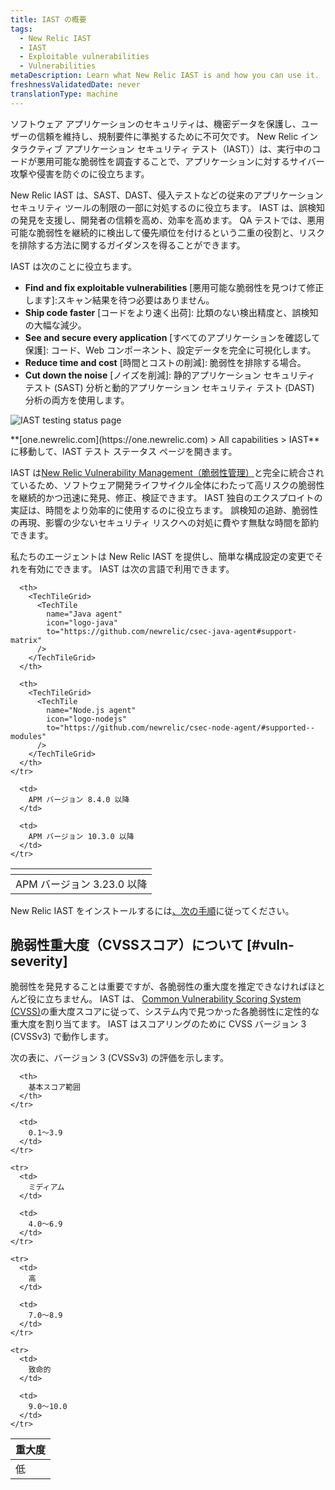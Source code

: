 ```yaml
---
title: IAST の概要
tags:
  - New Relic IAST
  - IAST
  - Exploitable vulnerabilities
  - Vulnerabilities
metaDescription: Learn what New Relic IAST is and how you can use it.
freshnessValidatedDate: never
translationType: machine
---
```



ソフトウェア アプリケーションのセキュリティは、機密データを保護し、ユーザーの信頼を維持し、規制要件に準拠するために不可欠です。 New Relic インタラクティブ アプリケーション セキュリティ テスト（IAST））は、実行中のコードが悪用可能な脆弱性を調査することで、アプリケーションに対するサイバー攻撃や侵害を防ぐのに役立ちます。

New Relic IAST は、SAST、DAST、侵入テストなどの従来のアプリケーション セキュリティ ツールの制限の一部に対処するのに役立ちます。 IAST は、誤検知の発見を支援し、開発者の信頼を高め、効率を高めます。 QA テストでは、悪用可能な脆弱性を継続的に検出して優先順位を付けるという二重の役割と、リスクを排除する方法に関するガイダンスを得ることができます。

IAST は次のことに役立ちます。

* **Find and fix exploitable vulnerabilities** \[悪用可能な脆弱性を見つけて修正します]:スキャン結果を待つ必要はありません。
* **Ship code faster** \[コードをより速く出荷]: 比類のない検出精度と、誤検知の大幅な減少。
* **See and secure every application** \[すべてのアプリケーションを確認して保護]: コード、Web コンポーネント、設定データを完全に可視化します。
* **Reduce time and cost** \[時間とコストの削減]: 脆弱性を排除する場合。
* **Cut down the noise** \[ノイズを削減]: 静的アプリケーション セキュリティ テスト (SAST) 分析と動的アプリケーション セキュリティ テスト (DAST) 分析の両方を使用します。

<img
  title="IAST testing status page"
  alt="IAST testing status page"
  src={iastTestingStatus}
/>

<figcaption>
  **[one.newrelic.com](https://one.newrelic.com) > All capabilities > IAST**に移動して、IAST テスト ステータス ページを開きます。
</figcaption>

IAST は[New Relic Vulnerability Management（脆弱性管理）](/docs/vulnerability-management/overview/)と完全に統合されているため、ソフトウェア開発ライフサイクル全体にわたって高リスクの脆弱性を継続的かつ迅速に発見、修正、検証できます。 IAST 独自のエクスプロイトの実証は、時間をより効率的に使用するのに役立ちます。 誤検知の追跡、脆弱性の再現、影響の少ないセキュリティ リスクへの対処に費やす無駄な時間を節約できます。

私たちの<InlinePopover type="apm"/>エージェントは New Relic IAST を提供し、簡単な構成設定の変更でそれを有効にできます。 IAST は次の言語で利用できます。

<table>
  <thead>
    <tr>
      <th>
        <TechTileGrid>
          <TechTile
            name="Go agent"
            icon="logo-go"
            to="https://github.com/newrelic/csec-go-agent/tree/v0.1.0#support-matrix"
          />
        </TechTileGrid>
      </th>

      <th>
        <TechTileGrid>
          <TechTile
            name="Java agent"
            icon="logo-java"
            to="https://github.com/newrelic/csec-java-agent#support-matrix"
          />
        </TechTileGrid>
      </th>

      <th>
        <TechTileGrid>
          <TechTile
            name="Node.js agent"
            icon="logo-nodejs"
            to="https://github.com/newrelic/csec-node-agent/#supported--modules"
          />
        </TechTileGrid>
      </th>
    </tr>
  </thead>

  <tbody>
    <tr>
      <td>
        APM バージョン 3.23.0 以降
      </td>

      <td>
        APM バージョン 8.4.0 以降
      </td>

      <td>
        APM バージョン 10.3.0 以降
      </td>
    </tr>
  </tbody>
</table>

New Relic IAST をインストールするには[、次の手順](/docs/iast/install/)に従ってください。

## 脆弱性重大度（CVSSスコア）について [#vuln-severity]

脆弱性を発見することは重要ですが、各脆弱性の重大度を推定できなければほとんど役に立ちません。 IAST は、 [Common Vulnerability Scoring System (CVSS)](https://nvd.nist.gov/vuln-metrics/cvss)の重大度スコアに従って、システム内で見つかった各脆弱性に定性的な重大度を割り当てます。 IAST はスコアリングのために CVSS バージョン 3 (CVSSv3) で動作します。

次の表に、バージョン 3 (CVSSv3) の評価を示します。

<table>
  <thead>
    <tr>
      <th>
        重大度
      </th>

      <th>
        基本スコア範囲
      </th>
    </tr>
  </thead>

  <tbody>
    <tr>
      <td>
        低
      </td>

      <td>
        0.1～3.9
      </td>
    </tr>

    <tr>
      <td>
        ミディアム
      </td>

      <td>
        4.0～6.9
      </td>
    </tr>

    <tr>
      <td>
        高
      </td>

      <td>
        7.0～8.9
      </td>
    </tr>

    <tr>
      <td>
        致命的
      </td>

      <td>
        9.0～10.0
      </td>
    </tr>
  </tbody>
</table>